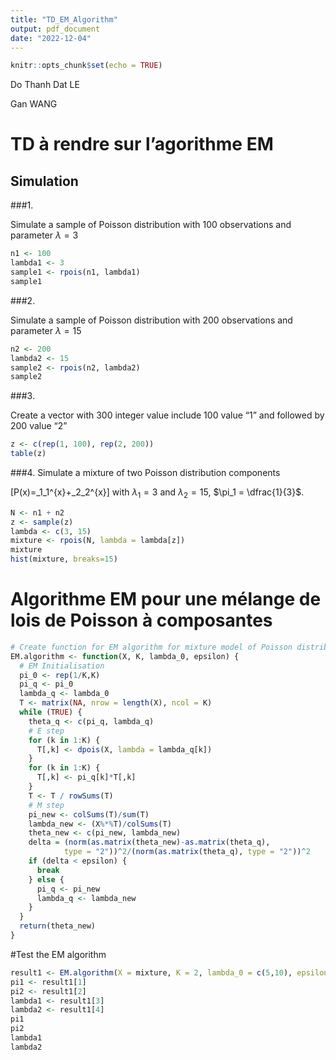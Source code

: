---
title: "TD_EM_Algorithm"
output: pdf_document
date: "2022-12-04"
---

```{r setup, include=FALSE}
knitr::opts_chunk$set(echo = TRUE)
```

Do Thanh Dat LE

Gan WANG

# TD à rendre sur l'agorithme EM

## Simulation

###1.

Simulate a sample of Poisson distribution with 100 observations and parameter $\lambda = 3$ 

```{r}
n1 <- 100
lambda1 <- 3
sample1 <- rpois(n1, lambda1)
sample1
```

###2.

Simulate a sample of Poisson distribution with 200 observations and parameter $\lambda = 15$ 

```{r}
n2 <- 200
lambda2 <- 15
sample2 <- rpois(n2, lambda2)
sample2
```

###3.

Create a vector with 300 integer value include 100 value "1" and followed by 200 value "2"

```{r}
z <- c(rep(1, 100), rep(2, 200))
table(z)
```

###4. Simulate a mixture of two Poisson distribution components

\[P(x)=\pi_1\dfrac{e^{-\lambda_1}}{x!}\lambda_1^{x}+\pi_2\dfrac{e^{-\lambda_2}}{x!}\lambda_2^{x}\] with $\lambda_1 = 3$ and $\lambda_2 = 15$, $\pi_1 = \dfrac{1}{3}$.

```{r}
N <- n1 + n2
z <- sample(z)
lambda <- c(3, 15)
mixture <- rpois(N, lambda = lambda[z])
mixture
hist(mixture, breaks=15)
```

# Algorithme EM pour une mélange de lois de Poisson à composantes

```{r}
# Create function for EM algorithm for mixture model of Poisson distribution
EM.algorithm <- function(X, K, lambda_0, epsilon) {
  # EM Initialisation
  pi_0 <- rep(1/K,K)
  pi_q <- pi_0
  lambda_q <- lambda_0
  T <- matrix(NA, nrow = length(X), ncol = K)
  while (TRUE) {
    theta_q <- c(pi_q, lambda_q)
    # E step
    for (k in 1:K) {
      T[,k] <- dpois(X, lambda = lambda_q[k])
    }
    for (k in 1:K) {
      T[,k] <- pi_q[k]*T[,k]
    }
    T <- T / rowSums(T)
    # M step
    pi_new <- colSums(T)/sum(T)
    lambda_new <- (X%*%T)/colSums(T)
    theta_new <- c(pi_new, lambda_new)
    delta = (norm(as.matrix(theta_new)-as.matrix(theta_q), 
            type = "2"))^2/(norm(as.matrix(theta_q), type = "2"))^2
    if (delta < epsilon) {
      break
    } else {
      pi_q <- pi_new
      lambda_q <- lambda_new
    }
  }
  return(theta_new)
}
```

#Test the EM algorithm
```{r}
result1 <- EM.algorithm(X = mixture, K = 2, lambda_0 = c(5,10), epsilon = 10^(-8))
pi1 <- result1[1]
pi2 <- result1[2]
lambda1 <- result1[3]
lambda2 <- result1[4]
pi1
pi2
lambda1
lambda2
```